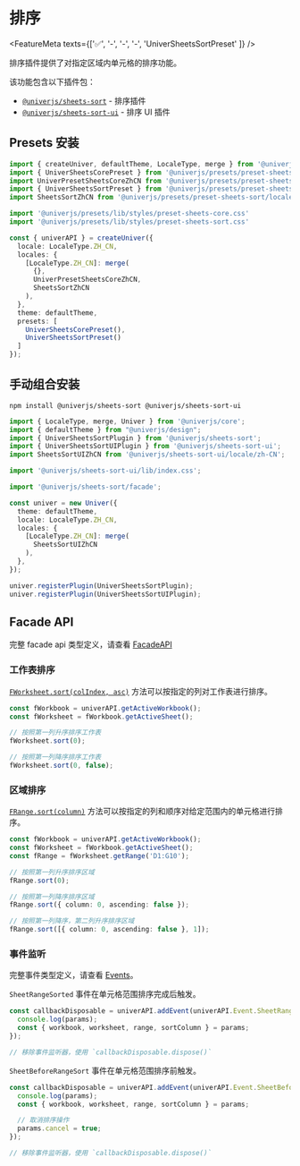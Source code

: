 
# 排序

<FeatureMeta texts={['✅', '-', '-', '-', 'UniverSheetsSortPreset' ]} />

排序插件提供了对指定区域内单元格的排序功能。

该功能包含以下插件包：

* [`@univerjs/sheets-sort`](https://www.npmjs.com/package/@univerjs/sheets-sort) - 排序插件
* [`@univerjs/sheets-sort-ui`](https://www.npmjs.com/package/@univerjs/sheets-sort-ui) - 排序 UI 插件

## Presets 安装

```typescript {4-5,8,16,22}
import { createUniver, defaultTheme, LocaleType, merge } from '@univerjs/presets';
import { UniverSheetsCorePreset } from '@univerjs/presets/preset-sheets-core';
import UniverPresetSheetsCoreZhCN from '@univerjs/presets/preset-sheets-core/locales/zh-CN';
import { UniverSheetsSortPreset } from '@univerjs/presets/preset-sheets-sort';
import SheetsSortZhCN from '@univerjs/presets/preset-sheets-sort/locales/zh-CN';

import '@univerjs/presets/lib/styles/preset-sheets-core.css'
import '@univerjs/presets/lib/styles/preset-sheets-sort.css'

const { univerAPI } = createUniver({
  locale: LocaleType.ZH_CN,
  locales: {
    [LocaleType.ZH_CN]: merge(
      {},
      UniverPresetSheetsCoreZhCN,
      SheetsSortZhCN 
    ),
  },
  theme: defaultTheme,
  presets: [
    UniverSheetsCorePreset(),
    UniverSheetsSortPreset()
  ]
});
```

## 手动组合安装

```shell npm2yarn
npm install @univerjs/sheets-sort @univerjs/sheets-sort-ui
```

```typescript {3-5,7,9,16,21-22}
import { LocaleType, merge, Univer } from '@univerjs/core';
import { defaultTheme } from "@univerjs/design";
import { UniverSheetsSortPlugin } from '@univerjs/sheets-sort';
import { UniverSheetsSortUIPlugin } from '@univerjs/sheets-sort-ui';
import SheetsSortUIZhCN from '@univerjs/sheets-sort-ui/locale/zh-CN';

import '@univerjs/sheets-sort-ui/lib/index.css';

import '@univerjs/sheets-sort/facade';

const univer = new Univer({
  theme: defaultTheme,
  locale: LocaleType.ZH_CN,
  locales: {
    [LocaleType.ZH_CN]: merge(
      SheetsSortUIZhCN
    ),
  },
});

univer.registerPlugin(UniverSheetsSortPlugin);
univer.registerPlugin(UniverSheetsSortUIPlugin);
```

## Facade API

完整 facade api 类型定义，请查看 [FacadeAPI](https://reference.univer.ai/zh-CN)

### 工作表排序

[`FWorksheet.sort(colIndex, asc)`](https://reference.univer.ai/zh-CN/classes/FWorksheet#sort) 方法可以按指定的列对工作表进行排序。

```typescript
const fWorkbook = univerAPI.getActiveWorkbook();
const fWorksheet = fWorkbook.getActiveSheet();

// 按照第一列升序排序工作表
fWorksheet.sort(0);

// 按照第一列降序排序工作表
fWorksheet.sort(0, false);
```

### 区域排序

[`FRange.sort(column)`](https://reference.univer.ai/zh-CN/classes/FRange#sort) 方法可以按指定的列和顺序对给定范围内的单元格进行排序。

```typescript
const fWorkbook = univerAPI.getActiveWorkbook();
const fWorksheet = fWorkbook.getActiveSheet();
const fRange = fWorksheet.getRange('D1:G10');

// 按照第一列升序排序区域
fRange.sort(0);

// 按照第一列降序排序区域
fRange.sort({ column: 0, ascending: false });

// 按照第一列降序，第二列升序排序区域
fRange.sort([{ column: 0, ascending: false }, 1]);
```

### 事件监听

完整事件类型定义，请查看 [Events](https://reference.univer.ai/zh-CN/classes/FEventName)。

`SheetRangeSorted` 事件在单元格范围排序完成后触发。

```typescript
const callbackDisposable = univerAPI.addEvent(univerAPI.Event.SheetRangeSorted, (params) => {
  console.log(params);
  const { workbook, worksheet, range, sortColumn } = params;
});

// 移除事件监听器，使用 `callbackDisposable.dispose()`
```

`SheetBeforeRangeSort` 事件在单元格范围排序前触发。

```typescript
const callbackDisposable = univerAPI.addEvent(univerAPI.Event.SheetBeforeRangeSort, (params) => {
  console.log(params);
  const { workbook, worksheet, range, sortColumn } = params;

  // 取消排序操作
  params.cancel = true;
});

// 移除事件监听器，使用 `callbackDisposable.dispose()`
```
